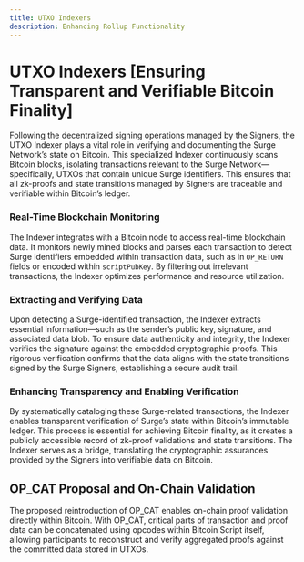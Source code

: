 ```yaml
---
title: UTXO Indexers
description: Enhancing Rollup Functionality
---
```



# UTXO Indexers [Ensuring Transparent and Verifiable Bitcoin Finality]

Following the decentralized signing operations managed by the Signers, the UTXO Indexer plays a vital role in verifying and documenting the Surge Network’s state on Bitcoin. This specialized Indexer continuously scans Bitcoin blocks, isolating transactions relevant to the Surge Network—specifically, UTXOs that contain unique Surge identifiers. This ensures that all zk-proofs and state transitions managed by Signers are traceable and verifiable within Bitcoin’s ledger.

### Real-Time Blockchain Monitoring
The Indexer integrates with a Bitcoin node to access real-time blockchain data. It monitors newly mined blocks and parses each transaction to detect Surge identifiers embedded within transaction data, such as in `OP_RETURN` fields or encoded within `scriptPubKey`. By filtering out irrelevant transactions, the Indexer optimizes performance and resource utilization.

### Extracting and Verifying Data
Upon detecting a Surge-identified transaction, the Indexer extracts essential information—such as the sender’s public key, signature, and associated data blob. To ensure data authenticity and integrity, the Indexer verifies the signature against the embedded cryptographic proofs. This rigorous verification confirms that the data aligns with the state transitions signed by the Surge Signers, establishing a secure audit trail.

### Enhancing Transparency and Enabling Verification
By systematically cataloging these Surge-related transactions, the Indexer enables transparent verification of Surge’s state within Bitcoin’s immutable ledger. This process is essential for achieving Bitcoin finality, as it creates a publicly accessible record of zk-proof validations and state transitions. The Indexer serves as a bridge, translating the cryptographic assurances provided by the Signers into verifiable data on Bitcoin.

<ZoomImage
  src="/assets/utxo_indexer.png"
  alt="UTXO Indexer Flow"
  className="md:w-[95%] w-[80%] mx-auto"
/>

## OP_CAT Proposal and On-Chain Validation

The proposed reintroduction of OP_CAT enables on-chain proof validation directly within Bitcoin. With OP_CAT, critical parts of transaction and proof data can be concatenated using opcodes within Bitcoin Script itself, allowing participants to reconstruct and verify aggregated proofs against the committed data stored in UTXOs.
